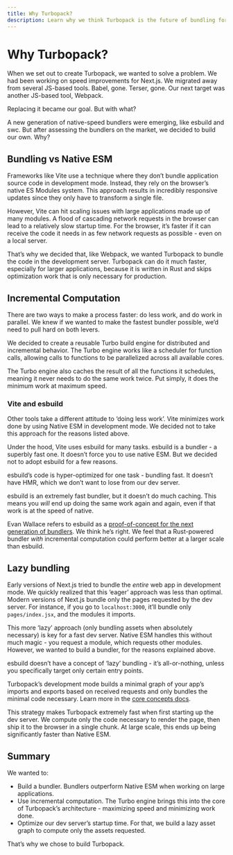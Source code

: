 ```yaml
---
title: Why Turbopack?
description: Learn why we think Turbopack is the future of bundling for the web.
---
```


# Why Turbopack?

When we set out to create Turbopack, we wanted to solve a problem. We had been working on speed improvements for Next.js. We migrated away from several JS-based tools. Babel, gone. Terser, gone. Our next target was another JS-based tool, Webpack.

Replacing it became our goal. But with what?

A new generation of native-speed bundlers were emerging, like esbuild and swc. But after assessing the bundlers on the market, we decided to build our own. Why?

## Bundling vs Native ESM

Frameworks like Vite use a technique where they don’t bundle application source code in development mode. Instead, they rely on the browser’s native ES Modules system. This approach results in incredibly responsive updates since they only have to transform a single file.

However, Vite can hit scaling issues with large applications made up of many modules. A flood of cascading network requests in the browser can lead to a relatively slow startup time. For the browser, it’s faster if it can receive the code it needs in as few network requests as possible - even on a local server.

That’s why we decided that, like Webpack, we wanted Turbopack to bundle the code in the development server. Turbopack can do it much faster, especially for larger applications, because it is written in Rust and skips optimization work that is only necessary for production.

## Incremental Computation

There are two ways to make a process faster: do less work, and do work in parallel. We knew if we wanted to make the fastest bundler possible, we’d need to pull hard on both levers.

We decided to create a reusable Turbo build engine for distributed and incremental behavior. The Turbo engine works like a scheduler for function calls, allowing calls to functions to be parallelized across all available cores.

The Turbo engine also caches the result of all the functions it schedules, meaning it never needs to do the same work twice. Put simply, it does the minimum work at maximum speed.

### Vite and esbuild

Other tools take a different attitude to ‘doing less work’. Vite minimizes work done by using Native ESM in development mode. We decided not to take this approach for the reasons listed above.

Under the hood, Vite uses esbuild for many tasks. esbuild is a bundler - a superbly fast one. It doesn’t force you to use native ESM. But we decided not to adopt esbuild for a few reasons.

esbuild’s code is hyper-optimized for one task - bundling fast. It doesn’t have HMR, which we don’t want to lose from our dev server.

esbuild is an extremely fast bundler, but it doesn’t do much caching. This means you _will_ end up doing the same work again and again, even if that work is at the speed of native.

Evan Wallace refers to esbuild as a [proof-of-concept for the next generation of bundlers](https://news.ycombinator.com/item?id=22336334). We think he’s right. We feel that a Rust-powered bundler _with_ incremental computation could perform better at a larger scale than esbuild.

## Lazy bundling

Early versions of Next.js tried to bundle the _entire_ web app in development mode. We quickly realized that this ‘eager’ approach was less than optimal. Modern versions of Next.js bundle only the pages requested by the dev server. For instance, if you go to `localhost:3000`, it’ll bundle only `pages/index.jsx`, and the modules it imports.

This more ‘lazy’ approach (only bundling assets when absolutely necessary) is key for a fast dev server. Native ESM handles this without much magic - you request a module, which requests other modules. However, we wanted to build a bundler, for the reasons explained above.

esbuild doesn’t have a concept of ‘lazy’ bundling - it’s all-or-nothing, unless you specifically target only certain entry points.

Turbopack’s development mode builds a minimal graph of your app’s imports and exports based on received requests and only bundles the minimal code necessary. Learn more in the [core concepts docs](core-concepts).

This strategy makes Turbopack extremely fast when first starting up the dev server. We compute only the code necessary to render the page, then ship it to the browser in a single chunk. At large scale, this ends up being significantly faster than Native ESM.

## Summary

We wanted to:

- Build a bundler. Bundlers outperform Native ESM when working on large applications.
- Use incremental computation. The Turbo engine brings this into the core of Turbopack’s architecture - maximizing speed and minimizing work done.
- Optimize our dev server’s startup time. For that, we build a lazy asset graph to compute only the assets requested.

That’s why we chose to build Turbopack.
